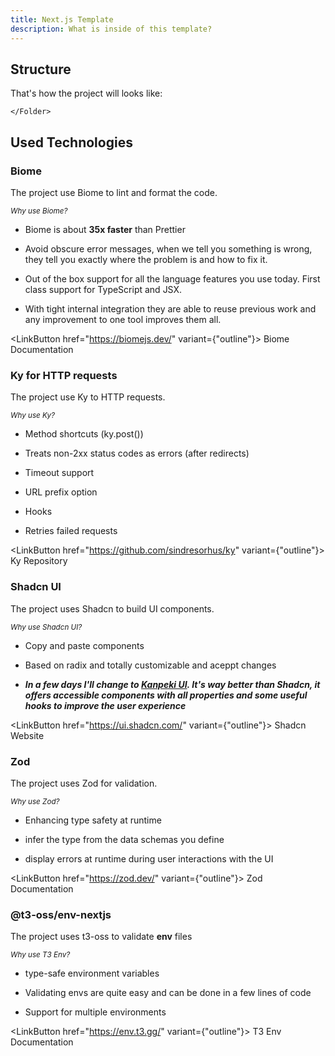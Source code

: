 ```yaml
---
title: Next.js Template
description: What is inside of this template?
---
```


## Structure

That's how the project will looks like:

<Files className="mt-6">
  <Folder name="src">
    <Folder name="app">
      <File name="layout.tsx" />
      <File name="page.tsx" />
    </Folder>
    <Folder name="components">
    <Folder name="ui">
    <File name="button.tsx" />
      <File name="card.tsx" />
    </Folder>
    </Folder>
    <Folder name="constants">
      <File name="env.js" />
    </Folder>
    <Folder name="lib">
      <File name="ky.ts" />
      <File name="utils.ts" />
    </Folder>
    <Folder name="services">
      <File name="index.ts" />
      <File name="types.ts" />
    </Folder>
    <Folder name="styles">
      <File name="globals.css" />
      
    </Folder>

  </Folder>
  <File name="next.config.js" />
  <File name="package.json" />
  <File name="postcss.config.cjs" />
  <File name="tailwind.config.ts" />
  <File name="biome.json" />
</Files>

## Used Technologies

### Biome

The project use Biome to lint and format the code.

<small class="text-primary font-bold text-sm">_Why use Biome?_</small>

- Biome is about **35x faster** than Prettier

- Avoid obscure error messages, when we tell you something is wrong, they tell
  you exactly where the problem is and how to fix it.

- Out of the box support for all the language features you use today. First
  class support for TypeScript and JSX.

- With tight internal integration they are able to reuse previous work and any
  improvement to one tool improves them all.

<LinkButton href="https://biomejs.dev/" variant={"outline"}>
  Biome Documentation
</LinkButton>

### Ky for HTTP requests

The project use Ky to HTTP requests.

<small class="text-primary font-bold text-sm">_Why use Ky?_</small>

- Method shortcuts (ky.post())

- Treats non-2xx status codes as errors (after redirects)

- Timeout support

- URL prefix option

- Hooks

- Retries failed requests

<LinkButton href="https://github.com/sindresorhus/ky" variant={"outline"}>
  Ky Repository
</LinkButton>

### Shadcn UI

The project uses Shadcn to build UI components.

<small class="text-primary font-bold text-sm">_Why use Shadcn UI?_</small>

- Copy and paste components

- Based on radix and totally customizable and aceppt changes

- _**In a few days I'll change to [Kanpeki UI](https://kanpeki.vercel.app/). It's way better than Shadcn, it offers accessible components with all properties and some useful hooks to improve the user experience**_

<LinkButton href="https://ui.shadcn.com/" variant={"outline"}>
  Shadcn Website
</LinkButton>

### Zod

The project uses Zod for validation.

<small class="text-primary font-bold text-sm">_Why use Zod?_</small>

- Enhancing type safety at runtime

- infer the type from the data schemas you define

- display errors at runtime during user interactions with the UI

<LinkButton href="https://zod.dev/" variant={"outline"}>
  Zod Documentation
</LinkButton>

### @t3-oss/env-nextjs

The project uses t3-oss to validate **env** files

<small class="text-primary font-bold text-sm">_Why use T3 Env?_</small>

- type-safe environment variables

- Validating envs are quite easy and can be done in a few lines of code

- Support for multiple environments

<LinkButton href="https://env.t3.gg/" variant={"outline"}>
  T3 Env Documentation
</LinkButton>
